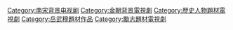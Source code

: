 [[Category:南宋背景电视剧|Category:南宋背景电视剧]]
[[Category:金朝背景電視劇|Category:金朝背景電視劇]]
[[Category:歷史人物題材電視劇|Category:歷史人物題材電視劇]]
[[Category:岳武穆題材作品|Category:岳武穆題材作品]]
[[Category:勵志題材電視劇|Category:勵志題材電視劇]]
